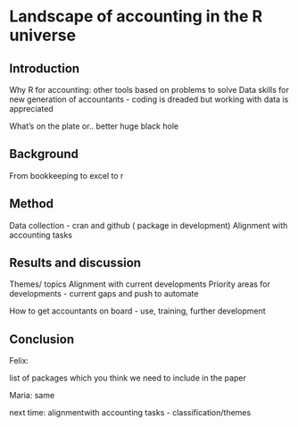 # Landscape of accounting in the R universe


## Introduction
Why R for accounting: other tools based on problems to solve
Data skills for new generation of accountants - coding is dreaded but working with data is appreciated

What’s on the plate or.. better huge black hole

## Background
From bookkeeping to excel to r

## Method
Data collection - cran and github ( package in development)
Alignment with accounting tasks

## Results and discussion
Themes/ topics
Alignment with current developments
Priority areas for developments - current gaps and push to automate

How to get accountants on board - use, training, further development

## Conclusion


Felix: 

list of packages which you think we need to include in the paper

Maria: same

next time: alignmentwith accounting tasks - classification/themes
